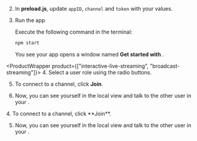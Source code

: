 <PlatformWrapper platform="electron">

2.  In **preload.js**, update `appID`, `channel` and `token` with your values.

3.  Run the app
    
    Execute the following command in the terminal:
    ```bash
    npm start
    ```
    You see your app opens a window named **Get started with <Vpd k="PRODUCT" />**.

<ProductWrapper product={["interactive-live-streaming", "broadcast-streaming"]}>
4. Select a user role using the radio buttons.

5.  To connect to a channel, click **Join**.

6.  Now, you can see yourself in the local view and talk to the other user in your <Vpl k="CLIENT"/>.
</ProductWrapper>
<ProductWrapper product="video-calling">
4.  To connect to a channel, click **Join**.

5.  Now, you can see yourself in the local view and talk to the other user in your <Vpl k="CLIENT"/>.
</ProductWrapper>
</PlatformWrapper>
